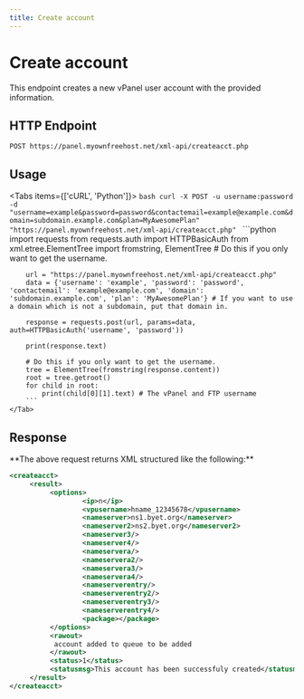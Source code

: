 ```yaml
---
title: Create account
---
```



# Create account
This endpoint creates a new vPanel user account with the provided information.


## HTTP Endpoint
`POST https://panel.myownfreehost.net/xml-api/createacct.php`

## Usage

<Tabs items={['cURL', 'Python']}>
    <Tab>
        ```bash
        curl -X POST -u username:password -d "username=example&password=password&contactemail=example@example.com&domain=subdomain.example.com&plan=MyAwesomePlan" "https://panel.myownfreehost.net/xml-api/createacct.php"
        ```
    </Tab>
    <Tab>
        ```python
        import requests
        from requests.auth import HTTPBasicAuth
        from xml.etree.ElementTree import fromstring, ElementTree # Do this if you only want to get the username.

        url = "https://panel.myownfreehost.net/xml-api/createacct.php"
        data = {'username': 'example', 'password': 'password', 'contactemail': 'example@example.com', 'domain': 'subdomain.example.com', 'plan': 'MyAwesomePlan'} # If you want to use a domain which is not a subdomain, put that domain in.

        response = requests.post(url, params=data, auth=HTTPBasicAuth('username', 'password'))

        print(response.text)

        # Do this if you only want to get the username.
        tree = ElementTree(fromstring(response.content))
        root = tree.getroot()
        for child in root:
            print(child[0][1].text) # The vPanel and FTP username
        ```
    </Tab>
</Tabs>


## Response

<Callout emoji="💡">
**The above request returns XML structured like the following:**

```xml
<createacct>
     <result>
          <options>
                  <ip>n</ip>
                  <vpusername>hname_12345678</vpusername>
                  <nameserver>ns1.byet.org</nameserver>
                  <nameserver2>ns2.byet.org</nameserver2>
                  <nameserver3/>
                  <nameserver4/>
                  <nameservera/>
                  <nameservera2/>
                  <nameservera3/>
                  <nameservera4/>
                  <nameserverentry/>
                  <nameserverentry2/>
                  <nameserverentry3/>
                  <nameserverentry4/>
                  <package></package>
          </options>
          <rawout>
           account added to queue to be added
          </rawout>
          <status>1</status>
          <statusmsg>This account has been successfuly created</statusmsg>
     </result>
</createacct>
```
</Callout>
